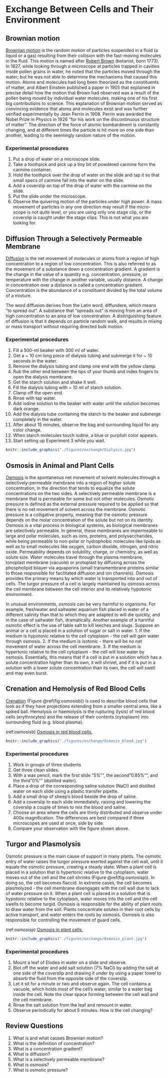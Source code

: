 # Exchange Between Cells and Their Environment

## Brownian motion
[Brownian motion](https://en.wikipedia.org/wiki/Brownian_motion) is the random motion of particles suspended in a fluid (a liquid or a gas) resulting from their collision with the fast-moving molecules in the fluid. This motion is named after [Robert Brown](https://en.wikipedia.org/wiki/Robert_Brown_(botanist,_born_1773)) (botanist, born 1773). In 1827, while looking through a microscope at particles trapped in cavities inside pollen grains in water, he noted that the particles moved through the water; but he was not able to determine the mechanisms that caused this motion. Atoms and molecules had long been theorized as the constituents of matter, and Albert Einstein published a paper in 1905 that explained in precise detail how the motion that Brown had observed was a result of the pollen being moved by individual water molecules, making one of his first big contributions to science. This explanation of Brownian motion served as convincing evidence that atoms and molecules exist and was further verified experimentally by Jean Perrin in 1908. Perrin was awarded the Nobel Prize in Physics in 1926 "for his work on the discontinuous structure of matter". The direction of the force of atomic bombardment is constantly changing, and at different times the particle is hit more on one side than another, leading to the seemingly random nature of the motion.

### Experimental procedures

1.	Put a drop of water on a microscope slide.
1.	Take a toothpick and pick up a tiny bit of powdered carmine form the carmine container.
3.	Hold the toothpick over the drop of water on the slide and tap it so that small specs of carmine fall into the water on the slide.
4.	Add a coverslip on top of the drop of water with the carmine on the slide.
5.	Put the slide under the microscope.
6.	Observe the quivering motion of the particles under high power. A mass movement of particles in any one direction may result if the micro- scope is not quite level, or you are using only one stage clip, or the coverslip is caught under the stage clips. This is not what you are looking for.

## Diffusion Through a Selectively Permeable Membrane
[Diffusion](https://en.wikipedia.org/wiki/Diffusion) is the net movement of molecules or atoms from a region of high concentration to a region of low concentration. This is also referred to as the movement of a substance down a concentration gradient. A gradient is the change in the value of a quantity e.g. concentration, pressure, or temperature with the change in another variable, usually distance. A change in concentration over a distance is called a concentration gradient. Concentration is the abundance of a constituent divided by the total volume of a mixture.

The word diffusion derives from the Latin word, diffundere, which means "to spread out". A substance that "spreads out" is moving from an area of high concentration to an area of low concentration. A distinguishing feature of diffusion is that it depends on particle random walk, and results in mixing or mass transport without requiring directed bulk motion.

### Experimental procedures
1.	Fill a 500-ml beaker with 300 ml of water.
2.	Get a ~ 10 cm long piece of dialysis tubing and submerge it for ~ 10 seconds in the water.
3.	Remove the dialysis tubing and clamp one end with the yellow clamp.
4.	Rub the other end between the tips of your thumb and index fingers to open the dialysis membrane.
5.	Get the starch solution and shake it well.
6.	Fill the dialysis tubing with ~ 10 ml of starch solution.
7.	Clamp off the open end.
8.	Rinse with tap water.
9.	Add iodine solution to the beaker with water until the solution becomes dark orange.
10.	Add the dialysis tube containing the starch to the beaker and submerge completely in the water.
11.	After about 15 minutes, observe the bag and surrounding liquid for any color change.
12.	When starch molecules touch iodine, a blue or purplish color appears.
13.	Start setting up Experiment 3 while you wait.

```r
knitr::include_graphics("./figures/exchange/Dialysis.jpg")
```

## Osmosis in Animal and Plant Cells
[Osmosis](https://en.wikipedia.org/wiki/Osmosis) is the spontaneous net movement of solvent molecules through a selectively-permeable membrane into a region of higher solute concentration, in the direction that tends to equalize the solute concentrations on the two sides. A selectively permeable membrane is a membrane that is permeable for some but not other molecules. Osmotic pressure is defined as the external pressure required to be applied so that there is no net movement of solvent across the membrane. Osmotic pressure is a colligative property, meaning that the osmotic pressure depends on the molar concentration of the solute but not on its identity.
Osmosis is a vital process in biological systems, as biological membranes are selectively permeable. In general, these membranes are impermeable to large and polar molecules, such as ions, proteins, and polysaccharides, while being permeable to non-polar or hydrophobic molecules like lipids as well as to small molecules like oxygen, carbon dioxide, nitrogen, and nitric oxide. Permeability depends on solubility, charge, or chemistry, as well as solute size. Water molecules travel through the plasma membrane, tonoplast membrane (vacuole) or protoplast by diffusing across the phospholipid bilayer via aquaporins (small transmembrane proteins similar to those responsible for facilitated diffusion and ion channels). Osmosis provides the primary means by which water is transported into and out of cells. The turgor pressure of a cell is largely maintained by osmosis across the cell membrane between the cell interior and its relatively hypotonic environment.

In unusual environments, osmosis can be very harmful to organisms. For example, freshwater and saltwater aquarium fish placed in water of a different salinity than that to which they are adapted to will die quickly, and in the case of saltwater fish, dramatically. Another example of a harmful osmotic effect is the use of table salt to kill leeches and slugs.
Suppose an animal or a cell is placed in a solution of sugar or salt in water.
1.	If the medium is hypotonic relative to the cell cytoplasm - the cell will gain water through osmosis.
2.	If the medium is isotonic - there will be no net movement of water across the cell membrane.
3.	If the medium is hypertonic relative to the cell cytoplasm - the cell will lose water by osmosis.
Essentially, this means that if a cell is put in a solution which has a solute concentration higher than its own, it will shrivel, and if it is put in a solution with a lower solute concentration than its own, the cell will swell and may even burst.

## Crenation and Hemolysis of Red Blood Cells
[Crenation](https://en.wikipedia.org/wiki/Crenation) (Figure \@ref(fig:osmosisb)) is used to describe blood cells that look as if they have projections extending from a smaller central area, like a spiked ball. Hemolysis or haemolysis is the rupturing (lysis) of red blood cells (erythrocytes) and the release of their contents (cytoplasm) into surrounding fluid (e.g. blood plasma).

(ref:osmosisb) [Osmosis in red blood cells.](https://commons.wikimedia.org/wiki/File:Osmotic_pressure_on_blood_cells_diagram.svg)

```r
knitr::include_graphics("./figures/exchange/Osmosis_blood.jpg")
```

### Experimental procedures
1.	Work in groups of three students
2.	Get three clean slides.
3.	With a wax pencil, mark the first slide "5%"", the second "0.85%"", and the third "0%"" (distilled water).
4.	Place a drop of the corresponding saline solution (NaCl) and distilled water on each slide using a plastic transfer pipette.
5.	Add a small drop of sheep's blood beside the drop of saline.
6.	Add a coverslip to each slide immediately, raising and lowering the coverslip a couple of times to mix the blood and saline.
7.	Choose an area where the cells are thinly distributed and observe under 400x magnification. The differences are best compared if three microscopes are used at once, side by side.
8.	Compare your observation with the figure shown above.

## Turgor and Plasmolysis
Osmotic pressure is the main cause of support in many plants. The osmotic entry of water raises the turgor pressure exerted against the cell wall, until it equals the osmotic pressure, creating a steady state. When a plant cell is placed in a solution that is hypertonic relative to the cytoplasm, water moves out of the cell and the cell shrinks (Figure \@ref(fig:osmosisp)). In doing so, the cell becomes flaccid. In extreme cases, the cell becomes plasmolyzed - the cell membrane disengages with the cell wall due to lack of water pressure on it. When a plant cell is placed in a solution that is hypotonic relative to the cytoplasm, water moves into the cell and the cell swells to become turgid. Osmosis is responsible for the ability of plant roots to draw water from the soil. Plants concentrate solutes in their root cells by active transport, and water enters the roots by osmosis. Osmosis is also responsible for controlling the movement of guard cells.


(ref:osmosisp) [Osmosis in plant cells.](https://commons.wikimedia.org/wiki/File:Turgor_pressure_on_plant_cells_diagram.svg)

```r
knitr::include_graphics("./figures/exchange/Osmosis_plant.jpg")
```

### Experimental procedures
1.	Mount a leaf of Elodea in water on a slide and observe.
2.	Blot off the water and add salt solution (7% NaCl) by adding the salt at one side of the coverslip and drawing it under by using a paper towel to absorb the fluid from the opposite side of the coverslip.
3.	Let it sit for a minute or two and observe again. The cell contains a vacuole, which holds most of the cell's water, similar to a water bag inside the cell. Note the clear space forming between the cell wall and the cell membrane.
4.	Rinse the salt solution from the leaf and remount in water.
5.	Observe periodically for about 5 minutes. How is the cell changing?


## Review Questions
1. What is and what causes Brownian motion?
2. What is the definition of concentration?
3. What is a concentration gradient?
4. What is diffusion?
5. What is a selectively permeable membrane?
6. What is osmosis?
7. What is osmotic pressure?
